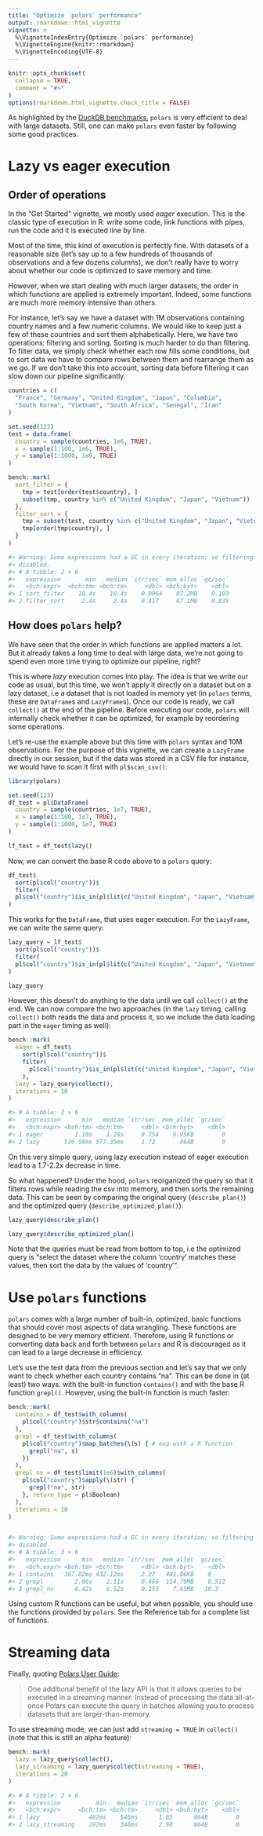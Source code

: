 ```yaml
---
title: "Optimize `polars` performance"
output: rmarkdown::html_vignette
vignette: >
  %\VignetteIndexEntry{Optimize `polars` performance}
  %\VignetteEngine{knitr::rmarkdown}
  %\VignetteEncoding{UTF-8}
---
```


```r
knitr::opts_chunk$set(
  collapse = TRUE,
  comment = "#>"
)
options(rmarkdown.html_vignette.check_title = FALSE)
```


As highlighted by the [DuckDB benchmarks](https://duckdblabs.github.io/db-benchmark/),
`polars` is very efficient to deal with large datasets. Still, one can make `polars` 
even faster by following some good practices.


# Lazy vs eager execution

## Order of operations

In the "Get Started" vignette, we mostly used *eager* execution. This is the
classic type of execution in R: write some code, link functions with pipes, run
the code and it is executed line by line.

Most of the time, this kind of execution is perfectly fine. With datasets of a
reasonable size (let's say up to a few hundreds of thousands of observations and
a few dozens columns), we don't really have to worry about whether our code is
optimized to save memory and time.

However, when we start dealing with much larger datasets, the order in which
functions are applied is extremely important. Indeed, some functions are much
more memory intensive than others.

For instance, let's say we have a dataset with 1M observations containing
country names and a few numeric columns. We would like to keep just a few of
these countries and sort them alphabetically. Here, we have two operations:
filtering and sorting. Sorting is much harder to do than filtering. To filter
data, we simply check whether each row fills some conditions, but to sort data
we have to compare rows between them and rearrange them as we go. If we don't
take this into account, sorting data before filtering it can slow down our
pipeline significantly.

```r
countries = c(
  "France", "Germany", "United Kingdom", "Japan", "Columbia",
  "South Korea", "Vietnam", "South Africa", "Senegal", "Iran"
)

set.seed(123)
test = data.frame(
  country = sample(countries, 1e6, TRUE),
  x = sample(1:100, 1e6, TRUE),
  y = sample(1:1000, 1e6, TRUE)
)
```

```r
bench::mark(
  sort_filter = {
    tmp = test[order(test$country), ]
    subset(tmp, country %in% c("United Kingdom", "Japan", "Vietnam"))
  },
  filter_sort = {
    tmp = subset(test, country %in% c("United Kingdom", "Japan", "Vietnam"))
    tmp[order(tmp$country), ]
  }
)

#> Warning: Some expressions had a GC in every iteration; so filtering is
#> disabled.
#> # A tibble: 2 × 6
#>   expression       min   median `itr/sec` mem_alloc `gc/sec`
#>   <bch:expr>  <bch:tm> <bch:tm>     <dbl> <bch:byt>    <dbl>
#> 1 sort_filter    10.4s    10.4s    0.0964    87.2MB    0.193
#> 2 filter_sort     2.4s     2.4s    0.417     67.1MB    0.835
```




## How does `polars` help?

We have seen that the order in which functions are applied matters a lot. But it
already takes a long time to deal with large data, we're not going to spend even
more time trying to optimize our pipeline, right?

This is where *lazy* execution comes into play. The idea is that we write our
code as usual, but this time, we won't apply it directly on a dataset but on a
lazy dataset, i.e a dataset that is not loaded in memory yet (in `polars` terms,
these are `DataFrame`s and `LazyFrame`s). Once our code is ready, we
call `collect()` at the end of the pipeline. Before executing our code, `polars`
will internally check whether it can be optimized, for example by reordering
some operations.

Let's re-use the example above but this time with `polars` syntax and 10M
observations. For the purpose of this vignette, we can create a `LazyFrame` 
directly in our session, but if the data was stored in a CSV file for instance,
we would have to scan it first with `pl$scan_csv()`:


```r
library(polars)

set.seed(123)
df_test = pl$DataFrame(
  country = sample(countries, 1e7, TRUE),
  x = sample(1:100, 1e7, TRUE),
  y = sample(1:1000, 1e7, TRUE)
)

lf_test = df_test$lazy()
```

Now, we can convert the base R code above to a `polars` query:

```r
df_test$
  sort(pl$col("country"))$
  filter(
  pl$col("country")$is_in(pl$lit(c("United Kingdom", "Japan", "Vietnam")))
)
```

This works for the `DataFrame`, that uses eager execution. For the `LazyFrame`, we can write the same query:

```r
lazy_query = lf_test$
  sort(pl$col("country"))$
  filter(
  pl$col("country")$is_in(pl$lit(c("United Kingdom", "Japan", "Vietnam")))
)

lazy_query
```

However, this doesn't do anything to the data until we call `collect()` at the 
end. We can now compare the two approaches (in the `lazy` timing, calling `collect()`
both reads the data and process it, so we include the data loading part in the
`eager` timing as well):

```r
bench::mark(
  eager = df_test$
    sort(pl$col("country"))$
    filter(
      pl$col("country")$is_in(pl$lit(c("United Kingdom", "Japan", "Vietnam")))
    ),
  lazy = lazy_query$collect(),
  iterations = 10
)

#> # A tibble: 2 × 6
#>   expression      min   median `itr/sec` mem_alloc `gc/sec`
#>   <bch:expr> <bch:tm> <bch:tm>     <dbl> <bch:byt>    <dbl>
#> 1 eager         1.18s    1.28s     0.754    9.95KB        0
#> 2 lazy       526.98ms 577.35ms     1.72       864B        0
```


On this very simple query, using lazy execution instead of eager execution lead
to a 1.7-2.2x decrease in time. 

So what happened? Under the hood, `polars` reorganized the query so that it
filters rows while reading the csv into memory, and then sorts the remaining 
data. This can be seen by comparing the original query (`describe_plan()`) and 
the optimized query (`describe_optimized_plan()`):

```r
lazy_query$describe_plan()

lazy_query$describe_optimized_plan()
```


Note that the queries must be read from bottom to top, i.e the optimized query 
is "select the dataset where the column 'country' matches these values, then sort
the data by the values of 'country'".


# Use `polars` functions

`polars` comes with a large number of built-in, optimized, basic functions that
should cover most aspects of data wrangling. These functions are designed to be
very memory efficient. Therefore, using R functions or converting data back and 
forth between `polars` and R is discouraged as it can lead to a large decrease in
efficiency.

Let's use the test data from the previous section and let's say that we only want
to check whether each country contains "na". This can be done in (at least) two
ways: with the built-in function `contains()` and with the base R function 
`grepl()`. However, using the built-in function is much faster:

```r
bench::mark(
  contains = df_test$with_columns(
    pl$col("country")$str$contains("na")
  ),
  grepl = df_test$with_columns(
    pl$col("country")$map_batches(\(s) { # map with a R function
      grepl("na", s)
    })
  ),
  grepl_nv = df_test$limit(1e6)$with_columns( 
    pl$col("country")$apply(\(str) {
      grepl("na", str)
    }, return_type = pl$Boolean)
  ),
  iterations = 10
)


#> Warning: Some expressions had a GC in every iteration; so filtering is
#> disabled.
#> # A tibble: 3 × 6
#>   expression      min   median `itr/sec` mem_alloc `gc/sec`
#>   <bch:expr> <bch:tm> <bch:tm>     <dbl> <bch:byt>    <dbl>
#> 1 contains   387.02ms 432.12ms     2.27   401.86KB    0    
#> 2 grepl         2.06s    2.11s     0.466  114.79MB    0.512
#> 3 grepl_nv      6.42s    6.52s     0.153    7.65MB   10.3
```

Using custom R functions can be useful, but when possible, you should use the 
functions provided by `polars`. See the Reference tab for a complete list of
functions.


# Streaming data

Finally, quoting [Polars User Guide](https://pola-rs.github.io/polars-book/user-guide/concepts/streaming/):

> One additional benefit of the lazy API is that it allows queries to be executed
> in a streaming manner. Instead of processing the data all-at-once Polars can 
> execute the query in batches allowing you to process datasets that are
> larger-than-memory.


To use streaming mode, we can just add `streaming = TRUE` in `collect()` (note
that this is still an alpha feature):

```r
bench::mark(
  lazy = lazy_query$collect(),
  lazy_streaming = lazy_query$collect(streaming = TRUE),
  iterations = 20
)

#> # A tibble: 2 × 6
#>   expression          min   median `itr/sec` mem_alloc `gc/sec`
#>   <bch:expr>     <bch:tm> <bch:tm>     <dbl> <bch:byt>    <dbl>
#> 1 lazy              482ms    546ms      1.85      864B        0
#> 2 lazy_streaming    292ms    346ms      2.90      864B        0
```
